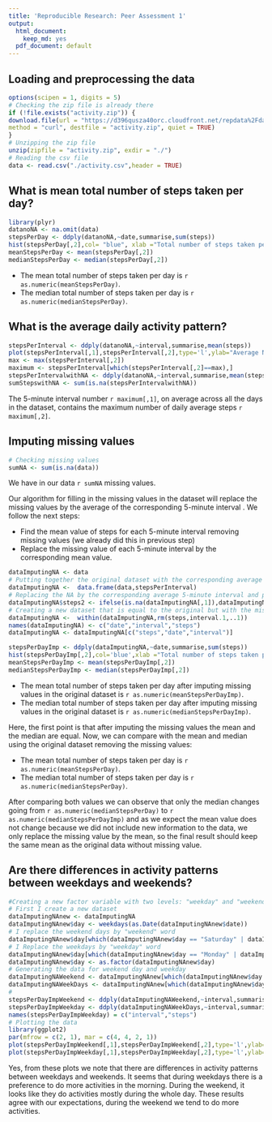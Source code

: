 ```yaml
---
title: 'Reproducible Research: Peer Assessment 1'
output:
  html_document:
    keep_md: yes
  pdf_document: default
---
```



## Loading and preprocessing the data
```r
options(scipen = 1, digits = 5)
# Checking the zip file is already there 
if (!file.exists("activity.zip")) {
download.file(url = "https://d396qusza40orc.cloudfront.net/repdata%2Fdata%2Factivity.zip",
method = "curl", destfile = "activity.zip", quiet = TRUE)
}
# Unzipping the zip file
unzip(zipfile = "activity.zip", exdir = "./")
# Reading the csv file
data <- read.csv("./activity.csv",header = TRUE)

```


## What is mean total number of steps taken per day?

```r
library(plyr)
datanoNA <- na.omit(data)
stepsPerDay <- ddply(datanoNA,~date,summarise,sum(steps))
hist(stepsPerDay[,2],col= "blue", xlab ="Total number of steps taken per day",main = " ")
meanStepsPerDay <- mean(stepsPerDay[,2])
medianStepsPerDay <- median(stepsPerDay[,2])
```

- The mean total number of steps taken per day is `r as.numeric(meanStepsPerDay)`.
- The median total number of steps taken per day is `r as.numeric(medianStepsPerDay)`.

## What is the average daily activity pattern?
```r
stepsPerInterval <- ddply(datanoNA,~interval,summarise,mean(steps))
plot(stepsPerInterval[,1],stepsPerInterval[,2],type='l',ylab="Average Number of Steps",xlab="Interval")
max <- max(stepsPerInterval[,2])
maximum <- stepsPerInterval[which(stepsPerInterval[,2]==max),]
stepsPerIntervalwithNA <- ddply(datanoNA,~interval,summarise,mean(steps))
sumStepswithNA <- sum(is.na(stepsPerIntervalwithNA))
```


The 5-minute interval number `r maximum[,1]`, on average across all the days in the dataset, contains the maximum number of daily average steps `r maximum[,2]`.

## Imputing missing values

```r
# Checking missing values
sumNA <- sum(is.na(data))
```

We have in our data `r sumNA` missing values.

Our algorithm for filling in the missing values in the dataset will replace the missing values by the average of the corresponding 5-minute interval . We follow the next steps:
        
- Find the mean value of steps for each 5-minute interval removing missing values (we already did this in previous step)
- Replace the missing value of each 5-minute interval by the corresponding mean value. 
        
```r
dataImputingNA <- data
# Putting together the original dataset with the corresponding average in a new dataframe
dataImputingNA <-  data.frame(data,stepsPerInterval)
# Replacing the NA by the corresponding average 5-minute interval and putting in a new column 
dataImputingNA$steps2 <- ifelse(is.na(dataImputingNA[,1]),dataImputingNA[,5],dataImputingNA[,1])
# Creating a new dataset that is equal to the original but with the missing data filled in
dataImputingNA <-  within(dataImputingNA,rm(steps,interval.1,..1))
names(dataImputingNA) <- c("date","interval","steps")
dataImputingNA <- dataImputingNA[c("steps","date","interval")]
```



```r
stepsPerDayImp <- ddply(dataImputingNA,~date,summarise,sum(steps))
hist(stepsPerDayImp[,2],col='blue',xlab ="Total number of steps taken per day",main = "Histogram Imputing Missing Values ")
meanStepsPerDayImp <- mean(stepsPerDayImp[,2])
medianStepsPerDayImp <- median(stepsPerDayImp[,2])
```


- The mean total number of steps taken per day after imputing missing values in the original dataset is `r as.numeric(meanStepsPerDayImp)`.
- The median total number of steps taken per day after imputing missing values in the original dataset is `r as.numeric(medianStepsPerDayImp)`.

Here, the first point is that after imputing the missing values the mean and the median are equal. 
Now, we can compare with the mean and median using the original dataset removing the missing values:

- The mean total number of steps taken per day is `r as.numeric(meanStepsPerDay)`.
- The median total number of steps taken per day is `r as.numeric(medianStepsPerDay)`.

After comparing both values we can observe that only the median changes going from `r as.numeric(medianStepsPerDay)` to `r as.numeric(medianStepsPerDayImp)` and as we expect the mean value does not change because we did not include new information to the data, we only replace the missing value by the mean, so the final result should keep the same mean as the original data without missing value. 


## Are there differences in activity patterns between weekdays and weekends?
```r
#Creating a new factor variable with two levels: "weekday" and "weekend"
# First I create a new dataset
dataImputingNAnew <- dataImputingNA
dataImputingNAnew$day <- weekdays(as.Date(dataImputingNAnew$date))
# I replace the weekend days by "weekend" word 
dataImputingNAnew$day[which(dataImputingNAnew$day == "Saturday" | dataImputingNAnew$day == "Sunday" )] <- "weekend"
# I Replace the weekdays by "weekday" word 
dataImputingNAnew$day[which(dataImputingNAnew$day == "Monday" | dataImputingNAnew$day == "Tuesday" | dataImputingNAnew$day == "Wednesday" | dataImputingNAnew$day == "Thursday" | dataImputingNAnew$day == "Friday" ) ] <- "weekday"
dataImputingNAnew$day <- as.factor(dataImputingNAnew$day)
# Generating the data for weekend day and weekday
dataImputingNAWeekend <- dataImputingNAnew[which(dataImputingNAnew$day =="weekend"),]
dataImputingNAWeekDays <- dataImputingNAnew[which(dataImputingNAnew$day =="weekday"),]
# 
stepsPerDayImpWeekend <- ddply(dataImputingNAWeekend,~interval,summarise,mean(steps))
stepsPerDayImpWeekday <- ddply(dataImputingNAWeekDays,~interval,summarise,mean(steps))
names(stepsPerDayImpWeekday) = c("interval","steps")
# Plotting the data
library(ggplot2)
par(mfrow = c(2, 1), mar = c(4, 4, 2, 1))
plot(stepsPerDayImpWeekend[,1],stepsPerDayImpWeekend[,2],type='l',ylab="Average Number of Steps",xlab="Interval",main= "weekend")
plot(stepsPerDayImpWeekday[,1],stepsPerDayImpWeekday[,2],type='l',ylab="Average Number of Steps",xlab="Interval",main= "weekday")
```



 Yes, from these plots we note that there are differences in activity patterns between weekdays and weekends. 
 It seems that during weekdays there is a preference to do more activities in the morning. During the weekend, it looks like they do activities mostly during the whole day. These results agree with our expectations, during the weekend we tend to do more activities. 

